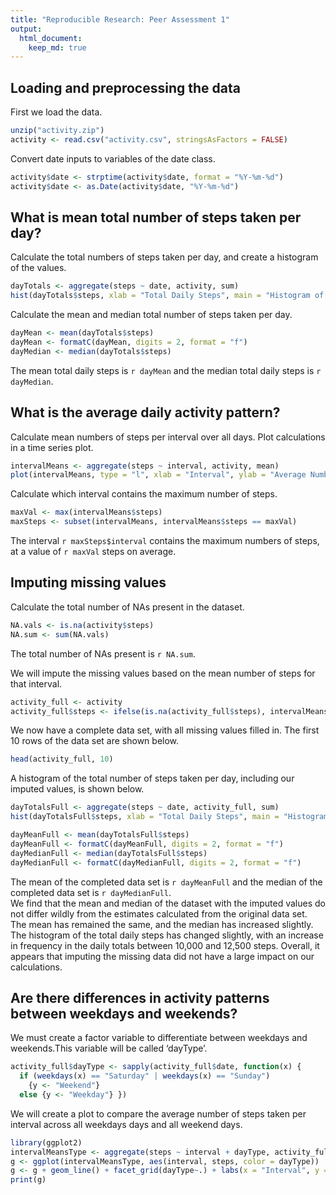 ```yaml
---
title: "Reproducible Research: Peer Assessment 1"
output: 
  html_document:
    keep_md: true
---
```



## Loading and preprocessing the data
First we load the data.
```r
unzip("activity.zip")
activity <- read.csv("activity.csv", stringsAsFactors = FALSE)
```

Convert date inputs to variables of the date class.
```r
activity$date <- strptime(activity$date, format = "%Y-%m-%d")
activity$date <- as.Date(activity$date, "%Y-%m-%d")
```
  
  
## What is mean total number of steps taken per day?  


Calculate the total numbers of steps taken per day, and create a histogram of the values.  
```r
dayTotals <- aggregate(steps ~ date, activity, sum)
hist(dayTotals$steps, xlab = "Total Daily Steps", main = "Histogram of Total Daily Steps", breaks = c(0, 2500, 5000, 7500, 10000, 12500, 15000, 17500, 20000, 22500, 25000), ylim = c(0,20))
```

Calculate the mean and median total number of steps taken per day.
```r
dayMean <- mean(dayTotals$steps)
dayMean <- formatC(dayMean, digits = 2, format = "f")
dayMedian <- median(dayTotals$steps)
```
  
The mean total daily steps is `r dayMean` and the median total daily steps is `r dayMedian`.


## What is the average daily activity pattern?  

Calculate mean numbers of steps per interval over all days.  Plot calculations in a time series plot.
```r
intervalMeans <- aggregate(steps ~ interval, activity, mean)
plot(intervalMeans, type = "l", xlab = "Interval", ylab = "Average Number of Steps", main = "Average Daily Activity Pattern")
```

Calculate which interval contains the maximum number of steps.
```r
maxVal <- max(intervalMeans$steps)
maxSteps <- subset(intervalMeans, intervalMeans$steps == maxVal)
```
The interval `r maxSteps$interval` contains the maximum numbers of steps, at a value of `r maxVal` steps on average.  

## Imputing missing values  

Calculate the total number of NAs present in the dataset.
```r
NA.vals <- is.na(activity$steps)
NA.sum <- sum(NA.vals)
```
The total number of NAs present is `r NA.sum`.

We will impute the missing values based on the mean number of steps for that interval.
```r
activity_full <- activity
activity_full$steps <- ifelse(is.na(activity_full$steps), intervalMeans$steps[match(activity_full$interval, intervalMeans$interval)], activity_full$steps)
```

We now have a complete data set, with all missing values filled in.  The first 10 rows of the data set are shown below.
```r
head(activity_full, 10)
```

A histogram of the total number of steps taken per day, including our imputed values, is shown below.
```r
dayTotalsFull <- aggregate(steps ~ date, activity_full, sum)
hist(dayTotalsFull$steps, xlab = "Total Daily Steps", main = "Histogram of Total Daily Steps with Imputed Data", breaks = c(0, 2500, 5000, 7500, 10000, 12500, 15000, 17500, 20000, 22500, 25000), ylim = c(0,30))

dayMeanFull <- mean(dayTotalsFull$steps)
dayMeanFull <- formatC(dayMeanFull, digits = 2, format = "f")
dayMedianFull <- median(dayTotalsFull$steps)
dayMedianFull <- formatC(dayMedianFull, digits = 2, format = "f")
```

The mean of the completed data set is `r dayMeanFull` and the median of the completed data set is `r dayMedianFull`.  
We find that the mean and median of the dataset with the imputed values do not differ wildly from the estimates calculated from the original data set.  The mean has remained the same, and the median has increased slightly.  The histogram of the total daily steps has changed slightly, with an increase in frequency in the daily totals between 10,000 and 12,500 steps.  Overall, it appears that imputing the missing data did not have a large impact on our calculations.

## Are there differences in activity patterns between weekdays and weekends?  


We must create a factor variable to differentiate between weekdays and weekends.This variable will be called 'dayType'.
```r
activity_full$dayType <- sapply(activity_full$date, function(x) {
  if (weekdays(x) == "Saturday" | weekdays(x) == "Sunday") 
    {y <- "Weekend"} 
  else {y <- "Weekday"} })
```

We will create a plot to compare the average number of steps taken per interval across all weekdays days and all weekend days.
```r
library(ggplot2)
intervalMeansType <- aggregate(steps ~ interval + dayType, activity_full, mean)
g <- ggplot(intervalMeansType, aes(interval, steps, color = dayType))
g <- g + geom_line() + facet_grid(dayType~.) + labs(x = "Interval", y = "Average Number of Steps")
print(g)
```

